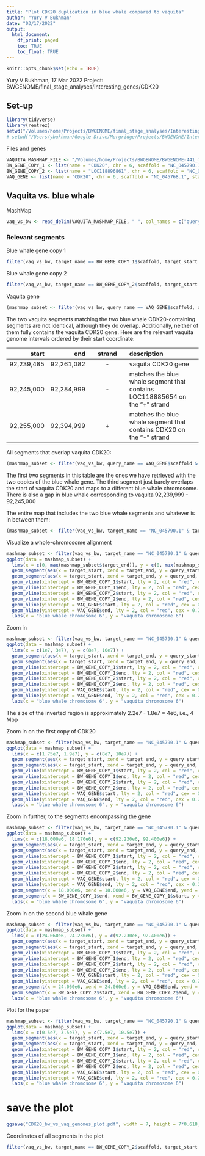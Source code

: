 ```yaml
---
title: "Plot CDK20 duplication in blue whale compared to vaquita"
author: "Yury V Bukhman"
date: "03/17/2022"
output:
  html_document:
    df_print: paged
    toc: TRUE
    toc_float: TRUE
---
```


```r
knitr::opts_chunk$set(echo = TRUE)
```

Yury V Bukhman, 17 Mar 2022
Project: BWGENOME/final_stage_analyses/Interesting_genes/CDK20

## Set-up
```r
library(tidyverse)
library(rentrez)
setwd("/Volumes/home/Projects/BWGENOME/final_stage_analyses/Interesting_genes/CDK20")
# setwd("/Users/ybukhman/Google Drive/Morgridge/Projects/BWGENOME/Interesting_genes/CDK20")
```

Files and genes
```r
VAQUITA_MASHMAP_FILE <- "/Volumes/home/Projects/BWGENOME/BWGENOME-441_mashmap_2/vaquita_vs_blue_whale/vaquita_vs_blue_whale_mashmap_output.txt"
BW_GENE_COPY_1 <- list(name = "CDK20", chr = 6, scaffold = "NC_045790.1", start = 18030561, end = 18034499, strand = "-")
BW_GENE_COPY_2 <- list(name = "LOC118896861", chr = 6, scaffold = "NC_045790.1", start = 24150646, end = 24159437, strand = "+")
VAQ_GENE <- list(name = "CDK20", chr = 6, scaffold = "NC_045768.1", start = 92239485, end = 92261082, strand = "-")
```

## Vaquita vs. blue whale
MashMap
```r
vaq_vs_bw <- read_delim(VAQUITA_MASHMAP_FILE, " ", col_names = c("query_name", "query_length", "query_start", "query_end", "strand", "target_name", "target_length", "target_start", "target_end", "identity"))
```
### Relevant segments
Blue whale gene copy 1
```r
filter(vaq_vs_bw, target_name == BW_GENE_COPY_1$scaffold, target_start <= BW_GENE_COPY_1$start, target_end >= BW_GENE_COPY_1$end)
```
Blue whale gene copy 2
```r
filter(vaq_vs_bw, target_name == BW_GENE_COPY_2$scaffold, target_start <= BW_GENE_COPY_2$start, target_end >= BW_GENE_COPY_2$end)
```
Vaquita gene
```r
(mashmap_subset <- filter(vaq_vs_bw, query_name == VAQ_GENE$scaffold, query_start <= VAQ_GENE$start, query_end >= VAQ_GENE$end))
```
The two vaquita segments matching the two blue whale CDK20-containing segments are not identical, although they do overlap. Additionally, neither of them fully contains the vaquita CDK20 gene. Here are the relevant vaquita genome intervals ordered by their start coordinate:

|start|end|strand|description|
|----:|--:|:----:|:----------|
|92,239,485|92,261,082|-|vaquita CDK20 gene|
|92,245,000|92,284,999|-|matches the blue whale segment that contains LOC118885654 on the "+" strand|
|92,255,000|92,394,999|+|matches the blue whale segment that contains CDK20 on the "-" strand

All segments that overlap vaquita CDK20:
```r
(mashmap_subset <- filter(vaq_vs_bw, query_name == VAQ_GENE$scaffold & query_start <= VAQ_GENE$end & query_end >= VAQ_GENE$start))
```
The first two segments in this table are the ones we have retrieved with the two copies of the blue whale gene. The third segment just barely overlaps the start of vaquita CDK20 and maps to a different blue whale chromosome. There is also a gap in blue whale corresponding to vaquita 92,239,999 - 92,245,000

The entire map that includes the two blue whale segments and whatever is in between them:
```r
(mashmap_subset <- filter(vaq_vs_bw, target_name == "NC_045790.1" & target_end > 18030411 & target_start < 24166715) %>% arrange(target_start))
```
Visualize a whole-chromosome alignment
```r
mashmap_subset <- filter(vaq_vs_bw, target_name == "NC_045790.1" & query_name == "NC_045768.1")
ggplot(data = mashmap_subset) + 
  lims(x = c(0, max(mashmap_subset$target_end)), y = c(0, max(mashmap_subset$query_end))) +
  geom_segment(aes(x = target_start, xend = target_end, y = query_start, yend = query_end), data = filter(mashmap_subset, strand == "+")) + 
  geom_segment(aes(x = target_start, xend = target_end, y = query_end, yend = query_start), data = filter(mashmap_subset, strand == "-")) +
  geom_vline(xintercept = BW_GENE_COPY_1$start, lty = 2, col = "red", cex = 0.2) +
  geom_vline(xintercept = BW_GENE_COPY_1$end, lty = 2, col = "red", cex = 0.2) +
  geom_vline(xintercept = BW_GENE_COPY_2$start, lty = 2, col = "red", cex = 0.2) +
  geom_vline(xintercept = BW_GENE_COPY_2$end, lty = 2, col = "red", cex = 0.2) +
  geom_hline(yintercept = VAQ_GENE$start, lty = 2, col = "red", cex = 0.2) +
  geom_hline(yintercept = VAQ_GENE$end, lty = 2, col = "red", cex = 0.2) +
  labs(x = "blue whale chromosome 6", y = "vaquita chromosome 6")
```

Zoom in
```r
mashmap_subset <- filter(vaq_vs_bw, target_name == "NC_045790.1" & query_name == "NC_045768.1")
ggplot(data = mashmap_subset) + 
  lims(x = c(1e7, 3e7), y = c(8e7, 10e7)) +
  geom_segment(aes(x = target_start, xend = target_end, y = query_start, yend = query_end), data = filter(mashmap_subset, strand == "+")) + 
  geom_segment(aes(x = target_start, xend = target_end, y = query_end, yend = query_start), data = filter(mashmap_subset, strand == "-")) +
  geom_vline(xintercept = BW_GENE_COPY_1$start, lty = 2, col = "red", cex = 0.2) +
  geom_vline(xintercept = BW_GENE_COPY_1$end, lty = 2, col = "red", cex = 0.2) +
  geom_vline(xintercept = BW_GENE_COPY_2$start, lty = 2, col = "red", cex = 0.2) +
  geom_vline(xintercept = BW_GENE_COPY_2$end, lty = 2, col = "red", cex = 0.2) +
  geom_hline(yintercept = VAQ_GENE$start, lty = 2, col = "red", cex = 0.2) +
  geom_hline(yintercept = VAQ_GENE$end, lty = 2, col = "red", cex = 0.2) +
  labs(x = "blue whale chromosome 6", y = "vaquita chromosome 6")
```
The size of the inverted region is approximately 2.2e7 - 1.8e7 = 4e6, i.e., 4 Mbp

Zoom in on the first copy of CDK20
```r
mashmap_subset <- filter(vaq_vs_bw, target_name == "NC_045790.1" & query_name == "NC_045768.1")
ggplot(data = mashmap_subset) + 
  lims(x = c(1.75e7, 1.9e7), y = c(8e7, 10e7)) +
  geom_segment(aes(x = target_start, xend = target_end, y = query_start, yend = query_end), data = filter(mashmap_subset, strand == "+")) + 
  geom_segment(aes(x = target_start, xend = target_end, y = query_end, yend = query_start), data = filter(mashmap_subset, strand == "-")) +
  geom_vline(xintercept = BW_GENE_COPY_1$start, lty = 2, col = "red", cex = 0.2) +
  geom_vline(xintercept = BW_GENE_COPY_1$end, lty = 2, col = "red", cex = 0.2) +
  geom_vline(xintercept = BW_GENE_COPY_2$start, lty = 2, col = "red", cex = 0.2) +
  geom_vline(xintercept = BW_GENE_COPY_2$end, lty = 2, col = "red", cex = 0.2) +
  geom_hline(yintercept = VAQ_GENE$start, lty = 2, col = "red", cex = 0.2) +
  geom_hline(yintercept = VAQ_GENE$end, lty = 2, col = "red", cex = 0.2) +
  labs(x = "blue whale chromosome 6", y = "vaquita chromosome 6")
```
Zoom in further, to the segments encompassing the gene
```r
mashmap_subset <- filter(vaq_vs_bw, target_name == "NC_045790.1" & query_name == "NC_045768.1")
ggplot(data = mashmap_subset) + 
  lims(x = c(18.000e6, 18.170e6), y = c(92.230e6, 92.400e6)) +
  geom_segment(aes(x = target_start, xend = target_end, y = query_start, yend = query_end), data = filter(mashmap_subset, strand == "+")) + 
  geom_segment(aes(x = target_start, xend = target_end, y = query_end, yend = query_start), data = filter(mashmap_subset, strand == "-")) +
  geom_vline(xintercept = BW_GENE_COPY_1$start, lty = 2, col = "red", cex = 0.2) +
  geom_vline(xintercept = BW_GENE_COPY_1$end, lty = 2, col = "red", cex = 0.2) +
  geom_vline(xintercept = BW_GENE_COPY_2$start, lty = 2, col = "red", cex = 0.2) +
  geom_vline(xintercept = BW_GENE_COPY_2$end, lty = 2, col = "red", cex = 0.2) +
  geom_hline(yintercept = VAQ_GENE$start, lty = 2, col = "red", cex = 0.2) +
  geom_hline(yintercept = VAQ_GENE$end, lty = 2, col = "red", cex = 0.2) +
  geom_segment(x = 18.000e6, xend = 18.000e6, y = VAQ_GENE$end, yend = VAQ_GENE$start, arrow = arrow(type = "closed", length = unit(0.07, "inches"), angle = 20), color = "red", lwd = 2) +
  geom_segment(x = BW_GENE_COPY_1$end, xend = BW_GENE_COPY_1$start, y = 92.230e6, yend = 92.230e6, arrow = arrow(type = "closed", length = unit(0.05, "inches"), angle = 20), color = "red", lwd = 2) +
  labs(x = "blue whale chromosome 6", y = "vaquita chromosome 6")
```
Zoom in on the second blue whale gene
```r
mashmap_subset <- filter(vaq_vs_bw, target_name == "NC_045790.1" & query_name == "NC_045768.1")
ggplot(data = mashmap_subset) + 
  lims(x = c(24.060e6, 24.230e6), y = c(92.230e6, 92.400e6)) +
  geom_segment(aes(x = target_start, xend = target_end, y = query_start, yend = query_end), data = filter(mashmap_subset, strand == "+")) + 
  geom_segment(aes(x = target_start, xend = target_end, y = query_end, yend = query_start), data = filter(mashmap_subset, strand == "-")) +
  geom_vline(xintercept = BW_GENE_COPY_1$start, lty = 2, col = "red", cex = 0.2) +
  geom_vline(xintercept = BW_GENE_COPY_1$end, lty = 2, col = "red", cex = 0.2) +
  geom_vline(xintercept = BW_GENE_COPY_2$start, lty = 2, col = "red", cex = 0.2) +
  geom_vline(xintercept = BW_GENE_COPY_2$end, lty = 2, col = "red", cex = 0.2) +
  geom_hline(yintercept = VAQ_GENE$start, lty = 2, col = "red", cex = 0.2) +
  geom_hline(yintercept = VAQ_GENE$end, lty = 2, col = "red", cex = 0.2) +
  geom_segment(x = 24.060e6, xend = 24.060e6, y = VAQ_GENE$end, yend = VAQ_GENE$start, arrow = arrow(type = "closed", length = unit(0.07, "inches"), angle = 20), color = "red", lwd = 2) +
  geom_segment(x = BW_GENE_COPY_2$start, xend = BW_GENE_COPY_2$end, y = 92.230e6, yend = 92.230e6, arrow = arrow(type = "closed", length = unit(0.05, "inches"), angle = 20), color = "red", lwd = 2) +
  labs(x = "blue whale chromosome 6", y = "vaquita chromosome 6")
```
Plot for the paper
```r
mashmap_subset <- filter(vaq_vs_bw, target_name == "NC_045790.1" & query_name == "NC_045768.1")
ggplot(data = mashmap_subset) + 
  lims(x = c(0.5e7, 3.5e7), y = c(7.5e7, 10.5e7)) +
  geom_segment(aes(x = target_start, xend = target_end, y = query_start, yend = query_end), data = filter(mashmap_subset, strand == "+")) + 
  geom_segment(aes(x = target_start, xend = target_end, y = query_end, yend = query_start), data = filter(mashmap_subset, strand == "-")) +
  geom_vline(xintercept = BW_GENE_COPY_1$start, lty = 2, col = "red", cex = 0.2) +
  geom_vline(xintercept = BW_GENE_COPY_1$end, lty = 2, col = "red", cex = 0.2) +
  geom_vline(xintercept = BW_GENE_COPY_2$start, lty = 2, col = "red", cex = 0.2) +
  geom_vline(xintercept = BW_GENE_COPY_2$end, lty = 2, col = "red", cex = 0.2) +
  geom_hline(yintercept = VAQ_GENE$start, lty = 2, col = "red", cex = 0.2) +
  geom_hline(yintercept = VAQ_GENE$end, lty = 2, col = "red", cex = 0.2) +
  labs(x = "blue whale chromosome 6", y = "vaquita chromosome 6")
```

# save the plot
```r
ggsave("CDK20_bw_vs_vaq_genomes_plot.pdf", width = 7, height = 7*0.618, useDingbats = F)
```

Coordinates of all segments in the plot 
```r
filter(vaq_vs_bw, target_name == BW_GENE_COPY_2$scaffold, target_start >= 5e6, target_end <= 35e6) %>% write_csv(file = "rearrangement_area_MashMap.csv")
```

